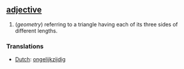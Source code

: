 == [[adjective]] ==
#(''geometry'') referring to a triangle having each of its three sides of different lengths.

=== Translations ===
*[[Dutch]]: [[ongelijkzijdig]]